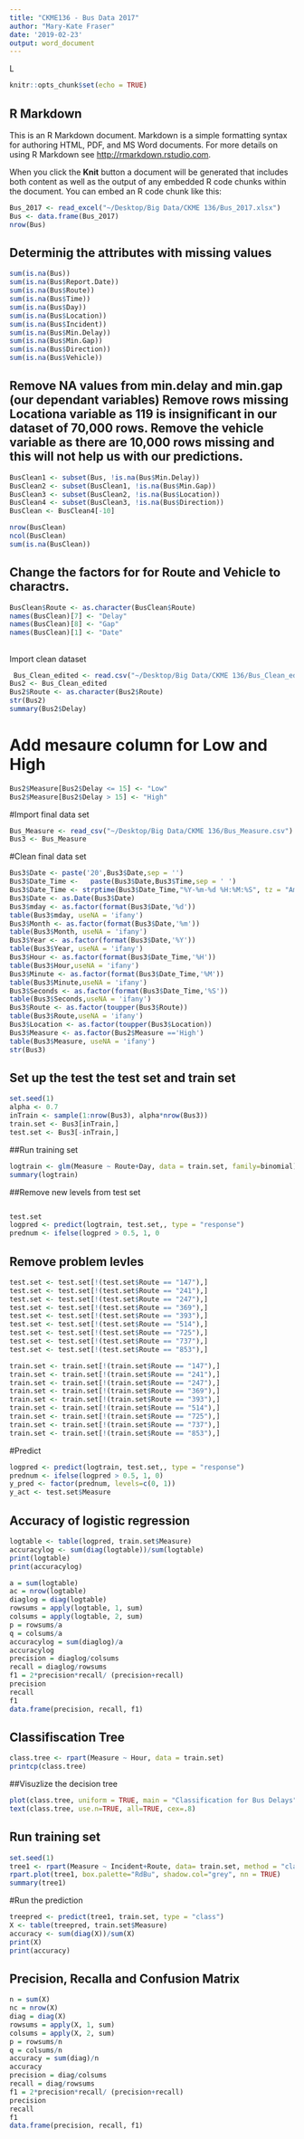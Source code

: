 ```yaml
---
title: "CKME136 - Bus Data 2017"
author: "Mary-Kate Fraser"
date: '2019-02-23'
output: word_document
---
```

L
```r
knitr::opts_chunk$set(echo = TRUE)
```

## R Markdown

This is an R Markdown document. Markdown is a simple formatting syntax for authoring HTML, PDF, and MS Word documents. For more details on using R Markdown see <http://rmarkdown.rstudio.com>.

When you click the **Knit** button a document will be generated that includes both content as well as the output of any embedded R code chunks within the document. You can embed an R code chunk like this:

```r
Bus_2017 <- read_excel("~/Desktop/Big Data/CKME 136/Bus_2017.xlsx")
Bus <- data.frame(Bus_2017)
nrow(Bus)
```

## Determinig the attributes with missing values 

```r
sum(is.na(Bus))
sum(is.na(Bus$Report.Date))
sum(is.na(Bus$Route))
sum(is.na(Bus$Time))
sum(is.na(Bus$Day))
sum(is.na(Bus$Location))
sum(is.na(Bus$Incident))
sum(is.na(Bus$Min.Delay))
sum(is.na(Bus$Min.Gap))
sum(is.na(Bus$Direction))
sum(is.na(Bus$Vehicle))
```

## Remove NA values from min.delay and min.gap (our dependant variables) Remove rows missing Locationa variable as 119 is insignificant in our dataset of 70,000 rows. Remove the vehicle variable as there are 10,000 rows missing and this will not help us with our predictions. 
```r

BusClean1 <- subset(Bus, !is.na(Bus$Min.Delay))
BusClean2 <- subset(BusClean1, !is.na(Bus$Min.Gap))
BusClean3 <- subset(BusClean2, !is.na(Bus$Location))
BusClean4 <- subset(BusClean3, !is.na(Bus$Direction))
BusClean <- BusClean4[-10]

nrow(BusClean)
ncol(BusClean)
sum(is.na(BusClean))

```
## Change the factors for for Route and Vehicle to charactrs. 

```r

BusClean$Route <- as.character(BusClean$Route)
names(BusClean)[7] <- "Delay"
names(BusClean)[8] <- "Gap"
names(BusClean)[1] <- "Date"

```
## 
Import clean dataset 

```r
 Bus_Clean_edited <- read.csv("~/Desktop/Big Data/CKME 136/Bus_Clean_edited.csv")
Bus2 <- Bus_Clean_edited
Bus2$Route <- as.character(Bus2$Route)
str(Bus2)
summary(Bus2$Delay)
```

# Add mesaure column for Low and High 
```r
Bus2$Measure[Bus2$Delay <= 15] <- "Low"
Bus2$Measure[Bus2$Delay > 15] <- "High"

```

#Import final data set

```r
Bus_Measure <- read_csv("~/Desktop/Big Data/CKME 136/Bus_Measure.csv")
Bus3 <- Bus_Measure
```
#Clean final data set 

```r
Bus3$Date <- paste('20',Bus3$Date,sep = '')
Bus3$Date_Time <-   paste(Bus3$Date,Bus3$Time,sep = ' ')
Bus3$Date_Time <- strptime(Bus3$Date_Time,"%Y-%m-%d %H:%M:%S", tz = "America/New_York")
Bus3$Date <- as.Date(Bus3$Date)
Bus3$mday <- as.factor(format(Bus3$Date,'%d'))
table(Bus3$mday, useNA = 'ifany')
Bus3$Month <- as.factor(format(Bus3$Date,'%m'))
table(Bus3$Month, useNA = 'ifany')
Bus3$Year <- as.factor(format(Bus3$Date,'%Y'))
table(Bus3$Year, useNA = 'ifany')
Bus3$Hour <- as.factor(format(Bus3$Date_Time,'%H'))
table(Bus3$Hour,useNA = 'ifany')
Bus3$Minute <- as.factor(format(Bus3$Date_Time,'%M'))
table(Bus3$Minute,useNA = 'ifany')
Bus3$Seconds <- as.factor(format(Bus3$Date_Time,'%S'))
table(Bus3$Seconds,useNA = 'ifany')
Bus3$Route <- as.factor(toupper(Bus3$Route))
table(Bus3$Route,useNA = 'ifany')
Bus3$Location <- as.factor(toupper(Bus3$Location))
Bus3$Measure <- as.factor(Bus2$Measure =='High')
table(Bus3$Measure, useNA = 'ifany')
str(Bus3)

```


## Set up the test the test set and train set 
```r
set.seed(1)
alpha <- 0.7
inTrain <- sample(1:nrow(Bus3), alpha*nrow(Bus3))
train.set <- Bus3[inTrain,]
test.set <- Bus3[-inTrain,]
```

##Run training set 
```r
logtrain <- glm(Measure ~ Route+Day, data = train.set, family=binomial)
summary(logtrain)
```


##Remove new levels from test set 
```r


```  
   
```r
test.set
logpred <- predict(logtrain, test.set,, type = "response")
prednum <- ifelse(logpred > 0.5, 1, 0

```  

## Remove problem levles 
```r
test.set <- test.set[!(test.set$Route == "147"),]
test.set <- test.set[!(test.set$Route == "241"),]
test.set <- test.set[!(test.set$Route == "247"),]
test.set <- test.set[!(test.set$Route == "369"),]
test.set <- test.set[!(test.set$Route == "393"),]
test.set <- test.set[!(test.set$Route == "514"),]
test.set <- test.set[!(test.set$Route == "725"),]
test.set <- test.set[!(test.set$Route == "737"),]
test.set <- test.set[!(test.set$Route == "853"),]

train.set <- train.set[!(train.set$Route == "147"),]
train.set <- train.set[!(train.set$Route == "241"),]
train.set <- train.set[!(train.set$Route == "247"),]
train.set <- train.set[!(train.set$Route == "369"),]
train.set <- train.set[!(train.set$Route == "393"),]
train.set <- train.set[!(train.set$Route == "514"),]
train.set <- train.set[!(train.set$Route == "725"),]
train.set <- train.set[!(train.set$Route == "737"),]
train.set <- train.set[!(train.set$Route == "853"),]
```

#Predict 
```r

logpred <- predict(logtrain, test.set,, type = "response")
prednum <- ifelse(logpred > 0.5, 1, 0)
y_pred <- factor(prednum, levels=c(0, 1))
y_act <- test.set$Measure
```



## Accuracy of logistic regression  
```r
logtable <- table(logpred, train.set$Measure)
accuracylog <- sum(diag(logtable))/sum(logtable)
print(logtable)
print(accuracylog)
```

```r
a = sum(logtable)
ac = nrow(logtable)
diaglog = diag(logtable)
rowsums = apply(logtable, 1, sum)
colsums = apply(logtable, 2, sum)
p = rowsums/a
q = colsums/a
accuracylog = sum(diaglog)/a
accuracylog
precision = diaglog/colsums
recall = diaglog/rowsums
f1 = 2*precision*recall/ (precision+recall)
precision
recall
f1
data.frame(precision, recall, f1)
```




## Classifiscation Tree 
```r

class.tree <- rpart(Measure ~ Hour, data = train.set) 
printcp(class.tree)


```


##Visuzlize the decision tree 
```r

plot(class.tree, uniform = TRUE, main = "Classification for Bus Delays")
text(class.tree, use.n=TRUE, all=TRUE, cex=.8)


```

## Run training set 

```r
set.seed(1)
tree1 <- rpart(Measure ~ Incident+Route, data= train.set, method = "class")
rpart.plot(tree1, box.palette="RdBu", shadow.col="grey", nn = TRUE)
summary(tree1)
```
#Run the prediction 

```r
treepred <- predict(tree1, train.set, type = "class")
X <- table(treepred, train.set$Measure)
accuracy <- sum(diag(X))/sum(X)
print(X)
print(accuracy)
```


## Precision, Recalla and Confusion Matrix 
```r
n = sum(X)
nc = nrow(X)
diag = diag(X)
rowsums = apply(X, 1, sum)
colsums = apply(X, 2, sum)
p = rowsums/n
q = colsums/n
accuracy = sum(diag)/n
accuracy
precision = diag/colsums
recall = diag/rowsums
f1 = 2*precision*recall/ (precision+recall)
precision
recall
f1
data.frame(precision, recall, f1)
```


